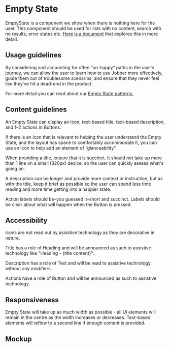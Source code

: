 
<Meta title="Components/Status and Feedback/EmptyState" />

# Empty State

EmptyState is a component we show when there is nothing here for the user. This
component should be used for lists with no content, search with no results,
error states etc.
[Here is a document](https://jobber.atlassian.net/wiki/spaces/DES/pages/2103541908/Empty+states)
that explores this in more detail.

## Usage guidelines

By considering and accounting for often “un-happy” paths in the user’s journey,
we can allow the user to learn how to use Jobber more effectively, guide them
out of troublesome scenarios, and ensure that they never feel like they’ve hit a
dead-end in the product.

For more detail you can read about our
[Empty State patterns.](https://jobber.atlassian.net/wiki/spaces/DES/pages/2103541908/Empty+states)

## Content guidelines

An Empty State can display an Icon, text-based title, text-based description,
and 1–2 actions in Buttons.

If there is an icon that is relevant to helping the user understand the Empty
State, and the layout has space to comfortably accommodate it, you can use an
icon to help add an element of “glanceability”.

When providing a title, ensure that it is succinct. It should not take up more
than 1 line on a small (320px) device, so the user can quickly assess what's
going on.

A description can be longer and provide more context or instruction, but as with
the title, keep it brief as possible so the user can spend less time reading and
more time getting into a happier state.

Action labels should be–you guessed it–short and succinct. Labels should be
clear about what will happen when the Button is pressed.

## Accessibility

Icons are not read out by assistive technology as they are decorative in nature.

Title has a role of Heading and will be announced as such to assistive
technology like "Heading - \{title content\}".

Description has a role of Text and will be read to assistive technology without
any modifiers.

Actions have a role of Button and will be announced as such to assistive
technology.

## Responsiveness

Empty State will take up as much width as possible - all UI elements will remain
in the centre as the width increases or decreases. Text-based elements will
reflow to a second line if enough content is provided.

## Mockup

<Figma
  collapsable
  url="https://www.figma.com/file/avvgu5SkbBvS8lGVePBsqO/%F0%9F%92%99-Product%2FMobile?node-id=15092%3A14985"
/>
